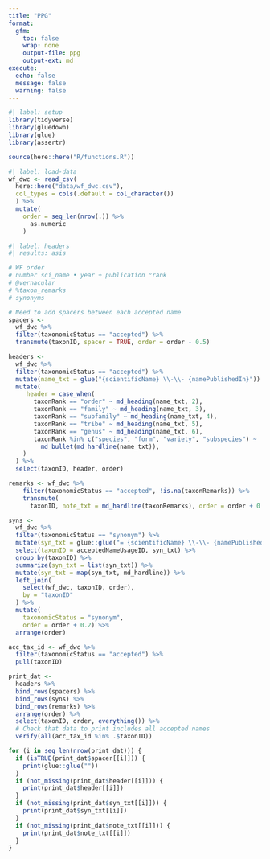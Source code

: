 ```yaml
---
title: "PPG"
format:
  gfm:
    toc: false
    wrap: none
    output-file: ppg
    output-ext: md
execute: 
  echo: false
  message: false
  warning: false
---
```


```r
#| label: setup
library(tidyverse)
library(gluedown)
library(glue)
library(assertr)

source(here::here("R/functions.R"))
```

```r
#| label: load-data
wf_dwc <- read_csv(
  here::here("data/wf_dwc.csv"),
  col_types = cols(.default = col_character())
  ) %>%
  mutate(
    order = seq_len(nrow(.)) %>%
      as.numeric
    )
```

```r
#| label: headers
#| results: asis

# WF order
# number sci_name • year ÷ publication °rank
# @vernacular
# %taxon_remarks
# synonyms 

# Need to add spacers between each accepted name
spacers <-
  wf_dwc %>%
  filter(taxonomicStatus == "accepted") %>%
  transmute(taxonID, spacer = TRUE, order = order - 0.5)

headers <-
  wf_dwc %>%
  filter(taxonomicStatus == "accepted") %>%
  mutate(name_txt = glue("{scientificName} \\-\\- {namePublishedIn}")) %>%
  mutate(
     header = case_when(
       taxonRank == "order" ~ md_heading(name_txt, 2),
       taxonRank == "family" ~ md_heading(name_txt, 3),
       taxonRank == "subfamily" ~ md_heading(name_txt, 4),
       taxonRank == "tribe" ~ md_heading(name_txt, 5),
       taxonRank == "genus" ~ md_heading(name_txt, 6),
       taxonRank %in% c("species", "form", "variety", "subspecies") ~
         md_bullet(md_hardline(name_txt)),
    )
  ) %>%
  select(taxonID, header, order)

remarks <- wf_dwc %>%
    filter(taxonomicStatus == "accepted", !is.na(taxonRemarks)) %>%
    transmute(
      taxonID, note_txt = md_hardline(taxonRemarks), order = order + 0.1)

syns <-
  wf_dwc %>%
  filter(taxonomicStatus == "synonym") %>%
  mutate(syn_txt = glue::glue("= {scientificName} \\-\\- {namePublishedIn}")) %>%
  select(taxonID = acceptedNameUsageID, syn_txt) %>%
  group_by(taxonID) %>%
  summarize(syn_txt = list(syn_txt)) %>%
  mutate(syn_txt = map(syn_txt, md_hardline)) %>%
  left_join(
    select(wf_dwc, taxonID, order),
    by = "taxonID"
  ) %>%
  mutate(
    taxonomicStatus = "synonym",
    order = order + 0.2) %>%
  arrange(order)

acc_tax_id <- wf_dwc %>%
  filter(taxonomicStatus == "accepted") %>%
  pull(taxonID)

print_dat <-
  headers %>%
  bind_rows(spacers) %>%
  bind_rows(syns) %>%
  bind_rows(remarks) %>%
  arrange(order) %>%
  select(taxonID, order, everything()) %>%
  # Check that data to print includes all accepted names
  verify(all(acc_tax_id %in% .$taxonID))

for (i in seq_len(nrow(print_dat))) {
  if (isTRUE(print_dat$spacer[[i]])) {
    print(glue::glue(""))
  }
  if (not_missing(print_dat$header[[i]])) {
    print(print_dat$header[[i]])
  }
  if (not_missing(print_dat$syn_txt[[i]])) {
    print(print_dat$syn_txt[[i]])
  }
  if (not_missing(print_dat$note_txt[[i]])) {
    print(print_dat$note_txt[[i]])
  }
}
```
